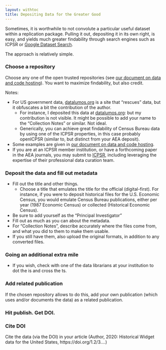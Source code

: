```yaml
---
layout: withtoc
title: Depositing Data for the Greater Good
---
```


Sometimes, it is worthwhile to not convolute a particular useful dataset within a replication package. Pulling it out, depositing it in its own right, is easy, and yields much greater findability through search engines such as ICPSR or [Google Dataset Search](https://toolbox.google.com/datasetsearch).

 The approach is relatively simple.

###    Choose a repository 

Choose any one of the open trusted repositories (see [our document on data and code hosting](../Requested-Information/Requested_information_hosting.qmd)). You want to maximize findability, but also credit.

Notes:

- For US government data, [datalumos.org](https://datalumos.org) is a site that "rescues" data, but it obfuscates a bit the contribution of the author.
    - For instance, I deposited this data at [datalumos.org](https://doi.org/10.3886/E100517V2):  but my contribution is not visible. It might be possible to add your name to the "Collection Notes" or similar. Not ideal.
    - Generically, you can achieve great findability of Census Bureau data by using one of the ICPSR properties, in this case probably openICPSR (similar to, but distinct from your AEA deposit).
- Some examples are given in [our document on data and code hosting](Requested_information_hosting.html#some-examples).
- If you are at an ICPSR member institution, or have a forthcoming paper in the AEA journals, you may submit to [ICPSR](https://www.icpsr.umich.edu/icpsrweb/deposit/), including leveraging the expertise of their professional data curation team. 

### Deposit the data and fill out metadata

- Fill out the title and other things. 
  - Choose a title that emulates the title for the official (digital-first). For instance, if you were to deposit historical files for the U.S. Economic Census, you would emulate Census Bureau publications, either per year (1987 Economic Census) or collected (Historical Economic Census).
- Be sure to add yourself as the "Principal Investigator"
- Fill out as much as you can about the metadata.
- For "Collection Notes", describe  accurately where the files come from, and what you did to them to make them usable.
- If you still have them, also upload the original formats, in addition to any converted files.


### Going an additional extra mile
-  If you wish, check with one of the data librarians at your institution to dot the is and cross the ts.

### Add related publication

If the chosen repository allows to do this, add your own publication (which uses and/or documents the data) as a related publication.

### Hit publish. Get DOI.

### Cite  DOI 

Cite the data (via the DOI) in your article (Author, 2020: Historical Widget  data for the United States, https://doi.org/1.2/3....)

